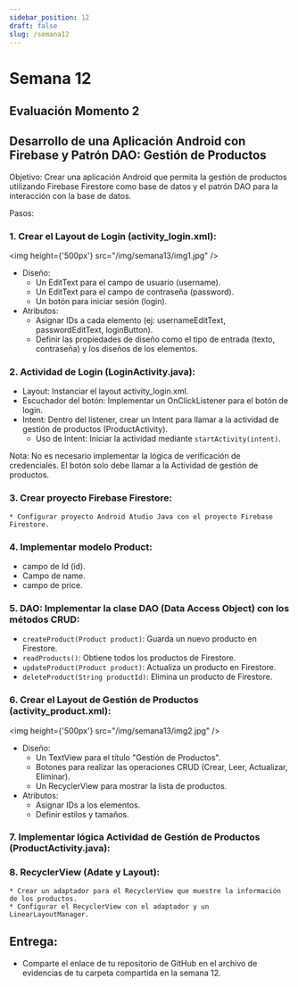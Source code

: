 ```yaml
---
sidebar_position: 12
draft: false
slug: /semana12
---
```

# Semana 12

## Evaluación Momento 2 

## Desarrollo de una Aplicación Android con Firebase y Patrón DAO: Gestión de Productos

Objetivo: Crear una aplicación Android que permita la gestión de productos utilizando Firebase Firestore como base de datos y el patrón DAO para la interacción con la base de datos.

Pasos:

### 1. Crear el Layout de Login (activity_login.xml):

<img  height={'500px'}  src="/img/semana13/img1.jpg" />

* Diseño:
    * Un EditText para el campo de usuario (username).
    * Un EditText para el campo de contraseña (password).
    * Un botón para iniciar sesión (login).
* Atributos:
    * Asignar IDs a cada elemento (ej: usernameEditText, passwordEditText, loginButton).
    * Definir las propiedades de diseño como el tipo de entrada (texto, contraseña) y los diseños de los elementos.

### 2. Actividad de Login (LoginActivity.java):

* Layout: Instanciar el layout activity_login.xml.
* Escuchador del botón: Implementar un OnClickListener para el botón de login.
* Intent: Dentro del listener, crear un Intent para llamar a la actividad de gestión de productos (ProductActivity).
    * Uso de Intent: Iniciar la actividad mediante `startActivity(intent)`.

Nota: No es necesario implementar la lógica de verificación de credenciales. El botón solo debe llamar a la Actividad de gestión de productos.

### 3. Crear proyecto Firebase Firestore:
    * Configurar proyecto Android Atudio Java con el proyecto Firebase Firestore. 

### 4. Implementar modelo Product:

* campo de Id (id).
* Campo de name.
* campo de price.

### 5. DAO: Implementar la clase DAO (Data Access Object) con los métodos CRUD:
* `createProduct(Product product)`: Guarda un nuevo producto en Firestore.
* `readProducts()`: Obtiene todos los productos de Firestore.
* `updateProduct(Product product)`: Actualiza un producto en Firestore.
* `deleteProduct(String productId)`: Elimina un producto de Firestore.

### 6. Crear el Layout de Gestión de Productos (activity_product.xml):

<img  height={'500px'}  src="/img/semana13/img2.jpg" />

* Diseño:
    * Un TextView para el título "Gestión de Productos".
    * Botones para realizar las operaciones CRUD (Crear, Leer, Actualizar, Eliminar).
    * Un RecyclerView para mostrar la lista de productos.
* Atributos:
    * Asignar IDs a los elementos.
    * Definir estilos y tamaños.

### 7. Implementar lógica Actividad de Gestión de Productos (ProductActivity.java):

### 8. RecyclerView (Adate y Layout):
    * Crear un adaptador para el RecyclerView que muestre la información de los productos.
    * Configurar el RecyclerView con el adaptador y un LinearLayoutManager.

## Entrega:

*  Comparte el enlace de tu repositorio de GitHub en el archivo de evidencias de tu carpeta compartida en la semana 12.